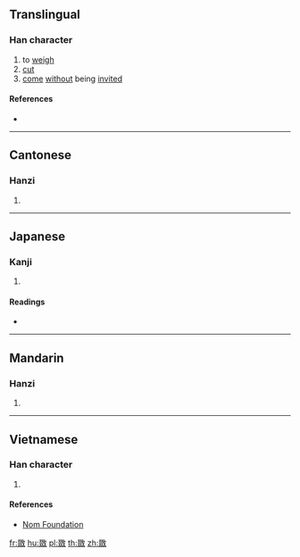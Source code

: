 {{character info/new}}
{{also|敠}}
==Translingual==

===Han character===
{{Han char|rn=66|rad=攴|as=08|sn=12|four=18440|canj=EEEEK|ids=⿰叕攵}}

# to [[weigh]]
# [[cut]]
# [[come]] [[without]] being [[invite]]d

====References====
* {{Han ref|kx=0473.171|hdz=21469.061|uh=656A|ud=25962|bh=D974|bd=55668}}

----

==Cantonese==

===Hanzi===
{{yue-hanzi|jyut=[[zyut3]]|y=jyut3}}

# {{defn|lang=yue|sort=攴08}}

----

==Japanese==

===Kanji===
{{ja-kanji|grade=|rs=攴08}}

# {{defn|lang=ja|sort=攴08}}

====Readings====
* {{ja-readings|on=[[たつ]] (tatsu), [[たち]] (tachi), [[せつ]] (setsu), [[せち]] (sechi)|kun=[[はかる]] (hakaru)}}

----

==Mandarin==

===Hanzi===
{{cmn-hanzi|pin=[[duó]] ([[duo2]])|wg=to<sup>2</sup>}}

# {{defn|lang=cmn|sort=攴08}}

----

==Vietnamese==

===Han character===
{{vi-readings|rs=攴08|hanviet=chuyết}}

# {{defn|lang=vi|sort=攴08}}

====References====
* [http://nomfoundation.org/common/nom_details.php?codepoint=656a Nom Foundation]

[[fr:敪]]
[[hu:敪]]
[[pl:敪]]
[[th:敪]]
[[zh:敪]]